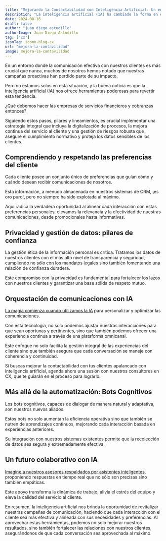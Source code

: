 ```yaml
---
title: "Mejorando la Contactabilidad con Inteligencia Artificial: Un enfoque innovador"
description: "La inteligencia artificial (IA) ha cambiado la forma en que vivimos y trabajamos. Sin embargo, aún no se ha logrado llegar a un nivel de eficiencia y eficacia que nos permita tener contacto con personas de manera eficiente y efectiva. En este artículo, exploramos cómo la IA puede mejorar la contactabidad con las personas, desde la identificación de contactos hasta la gestión de conversaciones."
date: 2024-08-16
draft: false
author: "juan diego astudillo"
authorImage: Juan-Diego-Astudillo
tag: ["cx"]
iconTag: icono-blog-cx
url: "mejora-la-contavilidad"
image: mejora-la-contavilidad
---
```


En un entorno donde la comunicación efectiva con nuestros clientes es más crucial que nunca, muchos de nosotros hemos notado que nuestras campañas proactivas han perdido parte de su impacto. 

Pero no estamos solos en esta situación, y la buena noticia es que la inteligencia artificial (IA) nos ofrece herramientas poderosas para revertir esta tendencia.

¿Qué debemos hacer las empresas de servicios financieros y cobranzas entonces? 

Siguiendo estos pasos, pilares y lineamientos, es crucial implementar una estrategia integral que incluya la digitalización de procesos, la mejora continua del servicio al cliente y una gestión de riesgos robusta que asegure el cumplimiento normativo y proteja los datos sensibles de los clientes.

## Comprendiendo y respetando las preferencias del cliente
Cada cliente posee un conjunto único de preferencias que guían cómo y cuándo desean recibir comunicaciones de nosotros. 

Esta información, a menudo almacenada en nuestros sistemas de CRM, ¡es oro puro!, pero no siempre ha sido explotada al máximo. 

Aquí radica la verdadera  oportunidad al alinear cada interacción con estas preferencias personales, elevamos la relevancia y la efectividad de nuestras comunicaciones, desde promocionales hasta informativas.

## Privacidad y gestión de datos: pilares de confianza

La gestión ética de la información personal es crítica. 
Tratamos los datos de nuestros clientes con el más alto nivel de transparencia y seguridad, cumpliendo no sólo con los mandatos legales sino también fomentando una relación de confianza duradera. 

Este compromiso con la privacidad es fundamental para fortalecer los lazos con nuestros clientes y garantizar una base sólida de respeto mutuo.

## Orquestación de comunicaciones con IA

[La magia comienza cuando utilizamos la IA](https://xkale.com/posts/el-papel-de-la-inteligencia-artificial-y-los-bots-para-mejorar-la-experiencia-del-cliente/) para personalizar y optimizar las comunicaciones. 

Con esta tecnología, no solo podemos ajustar nuestras interacciones para que sean oportunas y pertinentes, sino que también podemos ofrecer una experiencia continua a través de una plataforma omnicanal. 

Este enfoque no solo facilita la gestión integral de las experiencias del cliente sino que también asegura que cada conversación se maneje con coherencia y continuidad.

Si buscas mejorar la contactabilidad con tus clientes apalancado con inteligencia artificial, agenda ahora una sesión con nuestros consultores en CX, que te guiarán en el proceso para lograrlo.


<LinkBlog text="agenda ahora" href="https://xkale.com/experiencia-del-cliente/#form"/>

## Más allá de la automatización: Bots Cognitivos

Los bots cognitivos, capaces de dialogar de manera natural y adaptativa, son nuestros nuevos aliados. 

Estos bots no solo aumentan la eficiencia operativa sino que también se nutren de aprendizajes continuos, mejorando cada interacción basada en experiencias anteriores. 

Su integración con nuestros sistemas existentes permite que la recolección de datos sea segura y extremadamente efectiva.

## Un futuro colaborativo con IA

[Imagine a nuestros asesores respaldados por asistentes inteligentes](https://xkale.com/posts/como-la-inteligencia-artificial-te-puede-convertir-en-el-lider-de-tu-sector/),  proponiendo respuestas en tiempo real que no sólo son precisas sino también empáticas.

Este apoyo transforma la dinámica de trabajo, alivia el estrés del equipo y eleva la calidad del servicio al cliente.

En resumen, la inteligencia artificial nos brinda la oportunidad de revitalizar nuestras campañas de comunicación, haciendo que cada interacción con el cliente sea más efectiva y alineada con sus necesidades y preferencias. Al aprovechar estas herramientas, podemos no solo mejorar nuestros resultados, sino también fortalecer las relaciones con nuestros clientes, asegurándonos de que cada conversación sea aprovechada al máximo.
